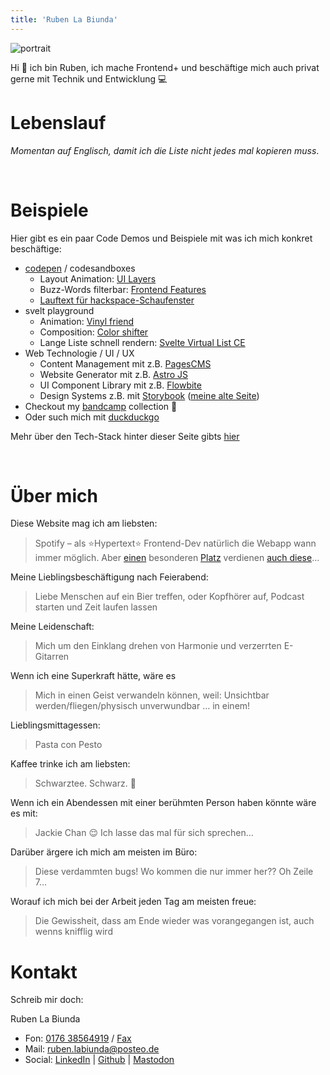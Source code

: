 ```yaml
---
title: 'Ruben La Biunda'
---
```


<style class="text-center"></style>

![portrait](/portrait2.jpg#img-sm)

<style class="text-center"></style>

Hi 👋 ich bin Ruben, ich mache Frontend+ und beschäftige mich auch privat gerne mit Technik und Entwicklung 💻

# Lebenslauf

*Momentan auf Englisch, damit ich die Liste nicht jedes mal kopieren muss*.


<CV />

<br page/>

# Beispiele


<div class="home-examples">
  <UiLayers client:load />
</div>

Hier gibt es ein paar Code Demos und Beispiele mit was ich mich konkret beschäftige:

- [codepen][cp] / codesandboxes
  - Layout Animation: [UI Layers](https://codepen.io/Breaker222/pen/ZVOBVG)
  - Buzz-Words filterbar: [Frontend Features](https://codepen.io/Breaker222/pen/JjdwGav)
  - [Lauftext für hackspace-Schaufenster](https://codesandbox.io/p/devbox/t525pv)
- svelt playground
  - Animation: [Vinyl friend](https://svelte.dev/playground/3e20cf8d6003497c8327737cf693af8f)
  - Composition: [Color shifter](https://svelte.dev/playground/172df99cf58242309ea8410bcc2f2eed?version=5.34.9)
  - Lange Liste schnell rendern: [Svelte Virtual List CE](https://svelte.dev/playground/64a0fb4a44ad43d187a6ecd22411516a?version=5.34.9)
- Web Technologie / UI / UX
  - Content Management mit z.B. [PagesCMS](https://pagescms.org/)
  - Website Generator mit z.B. [Astro JS](https://astro.build/)
  - UI Component Library mit z.B. [Flowbite](https://flowbite.com/)
  - Design Systems z.B. mit [Storybook][sbjs] ([meine alte Seite][sb])
- Checkout my [bandcamp][bc] collection 🎵
- Oder such mich mit [duckduckgo](https://duckduckgo.com/?t=ffab&q=ruben+la+biunda)

[cp]: https://codepen.io/Breaker222/pens/showcase
[bc]: https://bandcamp.com/ironbizkit222
[sbjs]: https://storybook.js.org/
[sb]: https://conductor-polecat-71274.netlify.app/

Mehr über den Tech-Stack hinter dieser Seite gibts [hier](/about)

<br page/>

# Über mich

Diese Website mag ich am liebsten:

> Spotify – als ⭐Hypertext⭐ Frontend-Dev natürlich die Webapp wann immer möglich. Aber [einen](https://motherfuckingwebsite.com/) besonderen [Platz](https://ultimatemotherfuckingwebsite.com/) verdienen [auch diese](https://www.csszengarden.com/)…

Meine Lieblingsbeschäftigung nach Feierabend:

> Liebe Menschen auf ein Bier treffen, oder Kopfhörer auf, Podcast starten und Zeit laufen lassen

Meine Leidenschaft:

> Mich um den Einklang drehen von Harmonie und verzerrten E-Gitarren

Wenn ich eine Superkraft hätte, wäre es

> Mich in einen Geist verwandeln können, weil: Unsichtbar werden/fliegen/physisch unverwundbar … in einem!

Lieblingsmittagessen:

> Pasta con Pesto

Kaffee trinke ich am liebsten:

> Schwarztee. Schwarz. 🖤

Wenn ich ein Abendessen mit einer berühmten Person haben könnte wäre es mit:

> Jackie Chan 😌 Ich lasse das mal für sich sprechen…

Darüber ärgere ich mich am meisten im Büro:

> Diese verdammten bugs! Wo kommen die nur immer her?? Oh Zeile 7…

Worauf ich mich bei der Arbeit jeden Tag am meisten freue:

> Die Gewissheit, dass am Ende wieder was vorangegangen ist, auch wenns knifflig wird

# Kontakt

Schreib mir doch:

Ruben La Biunda  
- Fon: [0176 38564919][tel] / [Fax][fax]  
- Mail: [ruben.labiunda@posteo.de][mail]  
- Social: [LinkedIn][li] | [Github][gh] | [Mastodon][ma]

[tel]: tel:+4917638564919
[fax]: https://openmoji.org/library/emoji-1F4E0/
[mail]: mailto:ruben.labiunda@posteo.de
[li]: https://www.linkedin.com/in/ruben-la-biunda-a142537a/
[gh]: https://github.com/gitbreaker222
[ma]: https://chaos.social/@Breaker222